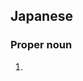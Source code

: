 ==Japanese==
{{ja-kanjitab|石|神}}

===Proper noun===
{{ja-pos|proper|いしがみ}}

# {{surname|lang=ja|sort=いしがみ}}